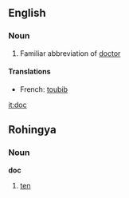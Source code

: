 ==English==
===Noun===
# Familiar abbreviation of [[doctor]]

====Translations====
*French: [[toubib]]

[[it:doc]]

== Rohingya ==
=== Noun ===
'''doc'''
#[[ten]]